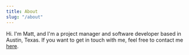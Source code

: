 ```yaml
---
title: About
slug: "/about"
---
```


Hi.
I'm Matt, and I'm a project manager and software developer based in Austin, Texas. If you want to get in touch with me, feel free to contact me <a href="mailto:volkmattj@gmail.com" target="_blank">here</a>.
